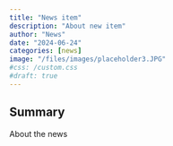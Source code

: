 ```yaml
---
title: "News item"
description: "About new item"
author: "News"
date: "2024-06-24"
categories: [news]
image: "/files/images/placeholder3.JPG"
#css: /custom.css
#draft: true
---
```



## Summary

About the news

